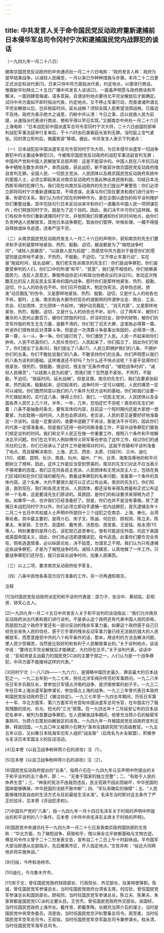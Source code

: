 ```yaml
---
---
---
```

title: 中共发言人关于命令国民党反动政府重新逮捕前日本侵华军总司令冈村宁次和逮捕国民党内战罪犯的谈话
---




（一九四九年一月二十八日）

据南京国民党反动政府的中央通讯社一月二十六日电称：“政府发言人称：政府为提早结束战争，以减轻人民痛苦，一月以来已作种种措施与步骤。本月二十二日更正式派定和谈代表[1]。日来只待中共方面指派代表，约定地点，以便进行商谈。惟据新华社陕北二十五日广播中共发言人谈话[2]，一面虽声明愿与政府商谈和平解决，一面则肆意侮谩，语多乖戾。且谓谈判地点要待北平完全解放后才能确定。试问中共方面如不即时指派代表，约定地点，又不停止军事行动，而竟诿诸所谓北平完全解放以后，岂非拖延时间，延长战祸？须知全国人民希望消弭战祸，已属迫不及待。政府为表示绝大之诚意，仍盼中共认清：今日之事，应以拯救人民为前提，从速指派代表进行商谈，使和平得以早日实现。”又据南京中央社一月二十六日上海电称：“日本战犯前中国派遣军总司令官冈村宁次大将，二十六日由国防部审判战犯军事法庭举行复审后，于十六时由石美瑜庭长宣判无罪。当时庭上空气紧张。冈村肃立聆判后，微露笑容”等情。据此，中共发言人表示下列诸点：

（一）日本战犯前中国派遣军总司令官冈村宁次大将，为日本侵华派遣军一切战争罪犯中的主要战争罪犯[3]，今被南京国民党反动政府的战犯军事法庭宣判无罪；中国共产党和中国人民解放军总部声明：这是不能容许的。中国人民在八年抗日战争中牺牲无数生命财产，幸而战胜，获此战犯，断不能容许南京国民党反动政府擅自宣判无罪。全国人民、一切民主党派、人民团体以及南京国民党反动政府系统中的爱国人士，必须立即起来反对南京反动政府方面此种出卖民族利益，勾结日本法西斯军阀的犯罪行为。我们现在向南京反动政府的先生们提出严重警告：你们必须立即将冈村宁次重新逮捕监禁，不得违误。此事与你们现在要求和我们进行谈判一事，有密切关系。我们认为你们现在的种种作为，是在企图以虚伪的和平谈判掩护你们重整战备，其中包括勾引日本反动派来华和你们一道屠杀中国人民一项阴谋在内；你们释放冈村宁次，就是为了这个目的。因此，我们决不许可你们这样做。我们有权命令你们重新逮捕冈村宁次，并依照我们将要通知你们的时间地点，由你们负责押送人民解放军。其他日本战争罪犯，暂由你们管押，听候处理，一概不得擅自释放或纵令逃逸，违者严惩不贷。

（二）从南京国民党反动政府发言人一月二十六日的声明中，获知南京的先生们要求和平谈判是那样地紧张、热烈、殷勤、迫切，据说都是为了“缩短战争时间”，“减轻人民痛苦”，“以拯救人民为前提”；而感觉中共方面对于接受你们的愿望则是这样地不紧张，不热烈，不殷勤，不迫切，“又不停止军事行动”，实在是“拖延时间，延长战祸”。我们老实告诉南京的先生们：你们是战争罪犯，你们是要受审判的人们。你们口中的所谓“和平”、“民意”，我们是不相信的。你们依赖美国势力，违反人民意志，撕毁停战协定[4]和政治协商会议的决议[5]，发动这次残酷无比的反人民反民主反革命的国内战争。那时你们是那样地紧张、热烈、殷勤、迫切，什么人的劝告也不听。你们召开伪国大，制定伪宪法，选举伪总统，颁发“动员戡乱”的伪令，又是那样地紧张、热烈、殷勤、迫切，又是什么人的劝告也不听。那时，上海、南京和各大都市的官办的或御用的所谓参议会、商会、工会、农会、妇女团体、文化团体一齐起哄，“拥护动员戡乱”，“消灭共匪”，又是那样地紧张、热烈、殷勤、迫切，又是什么人的劝告也不听。如今，过了两年半，被你们屠杀的人民何止数百万，被你们焚毁的村庄，奸淫的妇女，掠夺的财物，被你们的空军炸毁的有生无生力量，是数不清的，你们犯了滔天大罪，这笔账必得算一算。听说你们很有些反对清算斗争。但是这一次清算斗争是事出有因的，必得清一清，算一算，斗一斗，争一争。你们是打败了。你们激怒了人民。人民一齐起来和你们拚命。人民不欢喜你们，人民斥责你们，人民起来了，你们孤立了，因此你们打败了。你们提出了五条[6]，我们提出了八条[7]，人民立即拥护我们的八条，不拥护你们的五条。你们不敢批驳我们的八条，不敢坚持你们的五条。你们声明愿以我们的八条为谈判的基础。这样难道还不好吗？为什么还不快点谈呢？于是乎显得你们很紧张，很热烈，很殷勤，很迫切，很主张“无条件停战”，“缩短战争时间”，“减轻人民痛苦”，“以拯救人民为前提”。而我们呢？显然是不紧张，不热烈，不殷勤，不迫切，“拖延时间，延长战祸”。但是且慢，南京的先生们，我们会要紧张起来，热烈起来，殷勤起来，迫切起来的，战争时间一定可以缩短，人民的痛苦一定可以减轻。你们既然同意以我们的八个条件为双方谈判的基础，你们和我们会要一齐忙碌起来的。实行这八条，够得上你们，我们，一切民主党派，人民团体以及全国各界人民忙上几个月，半年，一年，几年，恐怕还忙不完呢！南京的先生们听着：八条不是抽象的条文，要有具体的内容，目前这一个短时期内还是大家想一想要紧，为此耽搁一段时间，人民也会原谅的。老实说，人民的意见是要好好地准备这一次谈判。谈是一定要谈的，谁要中途翻了不肯谈，那是决不许可的，因此你们的代表一定得准备来。但是我们还得一些时间做准备工作，不容许战争罪犯们替我们规定谈判的时间。我们和北平人民正在做一件重要工作，按照八个条件和平地解决北平问题。你们在北平的人例如傅作义将军等也参加了这件工作，经过你们的通讯社的公告，你们已经承认了这件工作是做得对的[8]。这就不但替和平谈判准备了地点，而且替解决南京、上海、武汉、西安、太原、归绥[9]、兰州、迪化[10]、成都、昆明、长沙、南昌、杭州、福州、广州、台湾、海南岛等地的和平问题树立了榜样。因此，这件工作是应当受到赞美的，南京的先生们对此不应当表示不够郑重的态度。我们正在同各民主党派、人民团体和无党派民主人士，包括在我们区域的和在你们区域的都在内，商量战争罪犯的名单问题，准备第一个条件的具体内容。这个名单，大约不要很久就可以正式公布出来。南京的先生们，你们知道，直到现在，我们和各民主党派、人民团体，都还没有来得及商量和正式公布这样一个名单，这是要请先生们原谅的。其原因，是你们的和谈要求来得稍为迟了些。如果早一点，也许我们已经准备好了。但是，你们也并不是没有事做。除了逮捕日本战犯冈村宁次以外，你们必须立即动手逮捕一批内战罪犯，首先逮捕去年十二月二十五日中共权威人士声明中所提四十三个战犯之在南京、上海、奉化、台湾等处者。其中最主要的，是蒋介石、宋子文、陈诚、何应钦、顾祝同、陈立夫、陈果夫、朱家骅、王世杰、吴国桢、戴传贤、汤恩伯、周至柔、王叔铭、桂永清[11]等人。特别重要的是蒋介石，该犯现已逃至奉化，很有可能逃往外国，托庇于美国或英国帝国主义，因此，你们务必迅即逮捕该犯，毋令逃逸。此事你们要负完全责任，倘有逃逸情事，必以纵匪论处，决不姑宽，勿谓言之不预。我们认为只有逮捕这些战争罪犯，才是为了缩短战争时间，减轻人民痛苦，认真地做了一件工作。只要战争罪犯们还存在，就只会延长战争时间，加重人民痛苦。

（三）以上二项，要求南京反动政府给予答复。

（四）八条中其他各条双方应行准备的工作，另一次再通知南京。

注释

[1]当时国民党反动政府派定的和平谈判代表是：邵力子、张治中、黄绍竑、彭昭贤、钟天心五人。

[2]一九四九年一月二十五日中共发言人关于和平谈判的谈话指出：“我们允许南京反动政府派出代表和我们进行谈判，不是承认这个政府还有代表中国人民的资格，而是因为这个政府手里还有一部分反动的残余军事力量。如果这个政府感于自己已经完全丧失人民的信任，感于它手里的残余反动军事力量已经无法抵抗强大的人民解放军，而愿意接受中共的八个和平条件的话，那末，用谈判的方法去解决问题，使人民少受痛苦，当然是比较好的和有利于人民解放事业的。”关于谈判地点，谈话中说：“要待北平完全解放后才能确定，大约将在北平。”关于谈判代表，谈话中说：“彭昭贤是主战最力的国民党CC派的主要干部之一，人们认为是一个战争罪犯，中共方面不能接待这样的代表。”



[3]冈村宁次（一八八四——一九六六），是侵略中国历史最久、罪恶最大的日本战犯之一。一九二五年到一九二七年，担任北洋军阀孙传芳的军事顾问。一九二八年任日军步兵联队长，曾参加日军侵占济南的战争，是济南惨案的刽子手。一九三二年任日本上海派遣军副参谋长，参加侵占上海的战争。一九三三年曾代表日本政府和国民党反动政府签订《塘沽协定》。一九三七年至一九四五年期间，历任日军第十一军、华北方面军、第六方面军司令官和中国派遣军总司令官，在中国实行了极其残酷的烧光、杀光、抢光的“三光”政策。在一九四五年十二月延安公布的日本战犯名单中，被列为首要战争罪犯。在人民解放战争期间，他曾充当蒋介石的秘密军事顾问，为蒋介石策划向解放区的进攻。一九四九年一月被国民党反动政府宣判无罪，释放回国。一九五〇年又被蒋介石聘为“革命实践研究院”的高级教官。一九五五年以后，又纠集日本陆海军旧军人组织“战友联”（后改名为乡友联盟），积极参与复活日本军国主义的反动活动。

[4]见本卷《以自卫战争粉碎蒋介石的进攻》注〔1〕。

[5]见本卷《以自卫战争粉碎蒋介石的进攻》注〔2〕。

[6]国民党反动政府提出的“五条”，指蒋介石在一九四九年元旦声明中所提出的关于和平谈判的五个条件，即：一、“无害于国家的独立完整”；二、“有助于人民的休养生息”；三、“神圣的宪法不由我而违反，民主宪政不因此而破坏，中华民国的国体能够确保，中华民国的法统不致中断”；四、“军队有确实的保障”；五、“人民能够维持其自由的生活方式与目前最低生活水准”。毛泽东当时即对这五条作了严正的驳斥，见本卷《评战犯求和》。

[7]中国共产党的“八条”，指一九四九年一月十四日毛泽东关于时局的声明中所提出的和平谈判的八个条件。见本卷《中共中央毛泽东主席关于时局的声明》。

[8]国民党中央通讯社于一九四九年一月二十七日发表南京政府国防部的文告称：“华北方面，为了缩短战争，获致和平，借以保全北平故都基础与文物古迹，傅总司令作义曾于二十二日发表文告，宣布自二十二日上午十时起休战。平市国军大部当即遵从总部指示，先后撤离市区，开入指定地点。”文告并称：“绥远大同两地亦将实施休战。”



[9]归绥，今呼和浩特市。

[10]迪化，今乌鲁木齐市。

[11]宋子文，曾任国民党政府财政部长、行政院长、外交部长、驻美特使等职。陈诚，曾任国民党军参谋总长，当时任国民党政府台湾省主席。何应钦，曾任国民党军参谋总长和国防部长。顾祝同，当时任国民党军参谋总长。陈立夫、陈果夫、朱家骅都是国民党CC派的主要头目。王世杰，曾任国民党政府外交部长。吴国桢，当时任国民党政府上海市长。戴传贤，即戴季陶，长期充当蒋介石的谋士，当时是国民党中央常务委员。汤恩伯，当时任国民党京沪杭警备总司令。周至柔，当时任国民党军空军总司令。王叔铭，当时任国民党军空军副总司令兼参谋长。桂永清，当时任国民党军海军总司令。